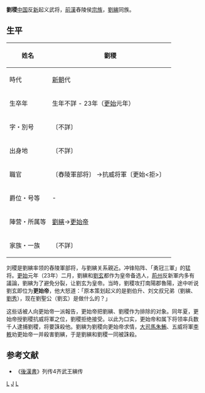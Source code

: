'''劉稷'''{{BD|？||23年||catIdx=L劉}}[[中国|中国]]反[[新朝|新]]起义武将，[[前漢|前漢]]舂陵侯[[宗族|宗族]]，[[劉縯|劉縯]]同族。
== 生平 ==
{| class="wikitable" style="float:right; font-size:smaller"
|-
! 姓名
| 劉稷 
|-
! 時代
| [[新朝|新朝]]代
|-
! 生卒年
| 生年不詳 - 23年（[[更始_(更始帝)|更始]]元年）
|-
! 字・別号
| 〔不詳〕
|-
! 出身地
| 〔不詳〕
|-
! 職官
| 〔舂陵軍部将〕
→抗威将軍〔更始<拒>〕　 
|-
! 爵位・号等
| - 
|-
! 陣营・所属等
| [[劉縯|劉縯]]→[[更始帝|更始帝]]
|-
! 家族・一族
| 〔不詳〕
|}
刘稷是劉縯率领的舂陵軍部将，与劉縯关系親近。冲锋陷阵、「勇冠三軍」的猛将。[[更始_(更始帝)|更始]]元年（23年）二月，劉縯和[[更始帝|劉玄]]都作为皇帝备选人，[[荊州|荊州]]反新軍内多有議論，劉縯为了避免分裂，让劉玄为皇帝。当時，劉稷攻打南陽郡魯陽，途中听说劉玄即位为'''更始帝'''，他大怒道：「原本策划起义的是劉伯升、刘文叔兄弟（劉縯、[[汉光武帝|劉秀]]），现在劉聖公（劉玄）是做什么的？」

这些话被人向更始帝一派報告，更始帝把劉縯、劉稷作为排除的对象。同年夏，更始帝授劉稷抗威将軍之位，劉稷拒绝接受。以此为口实，更始帝和属下将领率兵数千人逮捕劉稷，将要誅殺他。劉縯为劉稷向更始帝求情，[[大司馬|大司馬]][[朱鮪|朱鮪]]、五威将軍[[李軼|李軼]]劝更始帝一并殺害劉縯，于是劉縯和劉稷一同被誅殺。

== 参考文献 ==
*《[[後漢書|後漢書]]》列传4齐武王縯传

[[Category:新朝民变人物|L]]
[[Category:汉朝宗室|J]]
[[Category:枣阳人|L]]
